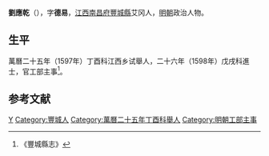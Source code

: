 {{Otheruses|other=名为刘应乾的其他人物|刘规}}
{{noteTA
|1=zh-hans:乾; zh-hant:乾;
|2=乾
}}
'''劉應乾'''（{{bd|？||？|catIdx=}}），字'''德易'''，[[江西|江西]][[南昌府|南昌府]][[豐城縣|豐城縣]]艾冈人，[[明朝|明朝]]政治人物。

== 生平 ==
萬曆二十五年（1597年）丁酉科江西乡试舉人，二十六年（1598年）戊戌科進士，官工部主事<ref>《豐城縣志》</ref>。

==参考文献==
{{reflist}}

{{萬曆二十六年戊戌科殿試金榜}}

{{Authority control}}

{{DEFAULTSORT:}}
[[Category:刘姓|Y]]
[[Category:豐城人|Category:豐城人]]
[[Category:萬曆二十五年丁酉科舉人|Category:萬曆二十五年丁酉科舉人]]
[[Category:明朝工部主事|Category:明朝工部主事]]